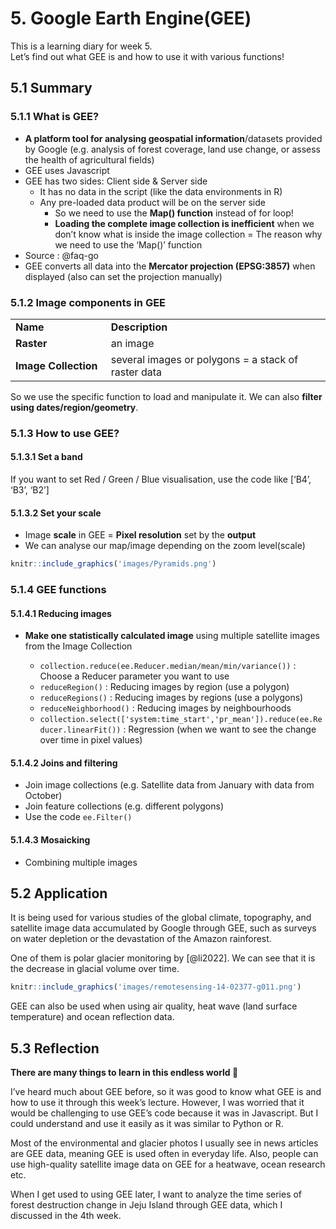 # 5. Google Earth Engine(GEE) {.unnumbered}

This is a learning diary for week 5.\
Let's find out what GEE is and how to use it with various functions!

## 5.1 Summary

### 5.1.1 What is GEE?

-   **A platform tool for analysing geospatial information**/datasets provided by Google (e.g. analysis of forest coverage, land use change, or assess the health of agricultural fields)
-   GEE uses Javascript
-   GEE has two sides: Client side & Server side
    -   It has no data in the script (like the data environments in R)
    -   Any pre-loaded data product will be on the server side
        -   So we need to use the **Map() function** instead of for loop!
        -   **Loading the complete image collection is inefficient** when we don't know what is inside the image collection = The reason why we need to use the 'Map()' function
-   Source : @faq-go
-   GEE converts all data into the **Mercator projection (EPSG:3857)** when displayed (also can set the projection manually)

### 5.1.2 Image components in GEE

|                      |                                                     |
|----------------------|--------------------------------------------------|
| **Name**             | **Description**                                     |
| **Raster**           | an image                                            |
| **Image Collection** | several images or polygons = a stack of raster data |

So we use the specific function to load and manipulate it. We can also **filter using dates/region/geometry**.

### 5.1.3 How to use GEE?

#### 5.1.3.1 Set a band

If you want to set Red / Green / Blue visualisation, use the code like \['B4', 'B3', 'B2'\]

#### 5.1.3.2 Set your scale

-   Image **scale** in GEE = **Pixel resolution** set by the **output**
-   We can analyse our map/image depending on the zoom level(scale)

```r
knitr::include_graphics('images/Pyramids.png')
```

### 5.1.4 GEE functions

#### 5.1.4.1 Reducing images

-   **Make one statistically calculated image** using multiple satellite images from the Image Collection

    -   `collection.reduce(ee.Reducer.median/mean/min/variance())` : Choose a Reducer parameter you want to use
    -   `reduceRegion()` : Reducing images by region (use a polygon)
    -   `reduceRegions()` : Reducing images by regions (use a polygons)
    -   `reduceNeighborhood()` : Reducing images by neighbourhoods
    -   `collection.select(['system:time_start','pr_mean']).reduce(ee.Reducer.linearFit())` : Regression (when we want to see the change over time in pixel values)

#### 5.1.4.2 Joins and filtering

-   Join image collections (e.g. Satellite data from January with data from October)
-   Join feature collections (e.g. different polygons)
-   Use the code `ee.Filter()`

#### 5.1.4.3 Mosaicking

-   Combining multiple images

## 5.2 Application

It is being used for various studies of the global climate, topography, and satellite image data accumulated by Google through GEE, such as surveys on water depletion or the devastation of the Amazon rainforest.

One of them is polar glacier monitoring by [@li2022]. We can see that it is the decrease in glacial volume over time.

```r
knitr::include_graphics('images/remotesensing-14-02377-g011.png')
```

GEE can also be used when using air quality, heat wave (land surface temperature) and ocean reflection data.


## 5.3 Reflection

**There are many things to learn in this endless world 🤯**

I've heard much about GEE before, so it was good to know what GEE is and how to use it through this week's lecture. However, I was worried that it would be challenging to use GEE's code because it was in Javascript. But I could understand and use it easily as it was similar to Python or R.

Most of the environmental and glacier photos I usually see in news articles are GEE data, meaning GEE is used often in everyday life. Also, people can use high-quality satellite image data on GEE for a heatwave, ocean research etc.

When I get used to using GEE later, I want to analyze the time series of forest destruction change in Jeju Island through GEE data, which I discussed in the 4th week.
